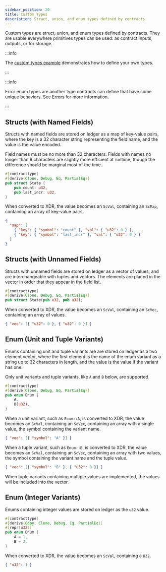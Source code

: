 ```yaml
---
sidebar_position: 20
title: Custom Types
description: Struct, union, and enum types defined by contracts.
---
```


<head>
  <title>Struct, union, and enum types defined by contracts.</title>
  <meta charSet="utf-8" />
  <meta
    property="og:title"
    content="Struct, union, and enum types defined by contracts."
  />
  <meta
    property="og:description"
    content="View the struct, union, and enum types that are usable as contract inputs, contract outputs, or for storage."
  />
</head>

Custom types are struct, union, and enum types defined by contracts. They are usable everywhere primitives types can be used: as contract inputs, outputs, or for storage.

:::info

The [custom types example] demonstrates how to define your own types.

[custom types example]: ../../../../smart-contracts/example-contracts/custom-types.mdx

:::

:::info

Error enum types are another type contracts can define that have some unique behaviors. See [Errors](../../errors-and-debugging/errors.mdx) for more information.

:::

## Structs (with Named Fields)

Structs with named fields are stored on ledger as a map of key-value pairs, where the key is a 32 character string representing the field name, and the value is the value encoded.

Field names must be no more than 32 characters. Fields with names no longer than 9 characters are slightly more efficient at runtime, though the difference should be marginal most of the time.

```rust
#[contracttype]
#[derive(Clone, Debug, Eq, PartialEq)]
pub struct State {
    pub count: u32,
    pub last_incr: u32,
}
```

When converted to XDR, the value becomes an `ScVal`, containing an `ScMap`, containing an array of key-value pairs.

```json
{
  "map": [
    { "key": { "symbol": "count" }, "val": { "u32": 0 } },
    { "key": { "symbol": "last_incr" }, "val": { "u32": 0 } }
  ]
}
```

## Structs (with Unnamed Fields)

Structs with unnamed fields are stored on ledger as a vector of values, and are interchangeable with tuples and vectors. The elements are placed in the vector in order that they appear in the field list.

```rust
#[contracttype]
#[derive(Clone, Debug, Eq, PartialEq)]
pub struct State(pub u32, pub u32);
```

When converted to XDR, the value becomes an `ScVal`, containing an `ScVec`, containing an array of values.

```json
{ "vec": [{ "u32": 0 }, { "u32": 0 }] }
```

## Enum (Unit and Tuple Variants)

Enums containing unit and tuple variants are are stored on ledger as a two element vector, where the first element is the name of the enum variant as a string up to 32 characters in length, and the value is the value if the variant has one.

Only unit variants and tuple variants, like `A` and `B` below, are supported.

```rust
#[contracttype]
#[derive(Clone, Debug, Eq, PartialEq)]
pub enum Enum {
    A,
    B(u32),
}
```

When a unit variant, such as `Enum::A`, is converted to XDR, the value becomes an `ScVal`, containing an `ScVec`, containing an array with a single value, the symbol containing the variant name.

```json
{ "vec": [{ "symbol": "A" }] }
```

When a tuple variant, such as `Enum::B`, is converted to XDR, the value becomes an `ScVal`, containing an `ScVec`, containing an array with two values, the symbol containing the variant name and the tuple value.

```json
{ "vec": [{ "symbol": "B" }, { "u32": 0 }] }
```

When tuple variants containing multiple values are implemented, the values will be included into the vector.

## Enum (Integer Variants)

Enums containing integer values are stored on ledger as the `u32` value.

```rust
#[contracttype]
#[derive(Copy, Clone, Debug, Eq, PartialEq)]
#[repr(u32)]
pub enum Enum {
    A = 1,
    B = 2,
}
```

When converted to XDR, the value becomes an `ScVal`, containing a `U32`.

```json
{ "u32": 1 }
```
